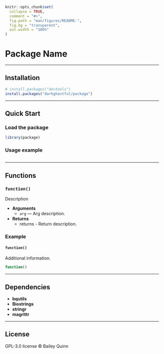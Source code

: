 
```r
knitr::opts_chunk$set(
  collapse = TRUE,
  comment = "#>",
  fig.path = "man/figures/README-",
  fig.bg = "transparent",
  out.width = "100%"
)
```


# **Package Name**

---

## **Installation**

<!-- From CRAN (when published) -->
<!-- install.packages("package") -->

```r
# install.packages("devtools")      
install.packages("darkghastful/package")
```

---

## **Quick Start**

### **Load the package**

```r
library(package)
```

### **Usage example**

```r

```

---

## **Functions**

### `function()`

Description

- **Arguments**  
  - `arg` — Arg description.
- **Returns**  
  - returns - Return description.
  
### **Example**
#### `function()`
Additional information.
```r
function()
```

---

## **Dependencies**

- **bqutils**  
- **Biostrings**
- **stringr**  
- **magrittr**  

---

## **License**

GPL-3.0 license © Bailey Quinn
